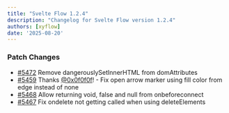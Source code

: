 ```yaml
---
title: "Svelte Flow 1.2.4"
description: "Changelog for Svelte Flow version 1.2.4"
authors: [xyflow]
date: '2025-08-20'
---
```

### Patch Changes
-   [#5472](https://github.com/xyflow/xyflow/pull/5472) Remove dangerouslySetInnerHTML from domAttributes
-   [#5459](https://github.com/xyflow/xyflow/pull/5459) Thanks [@0x0f0f0f](https://github.com/0x0f0f0f)! - Fix open arrow marker using fill color from edge instead of none
-   [#5468](https://github.com/xyflow/xyflow/pull/5468) Allow returning void, false and null from onbeforeconnect
-   [#5467](https://github.com/xyflow/xyflow/pull/5467) Fix ondelete not getting called when using deleteElements

